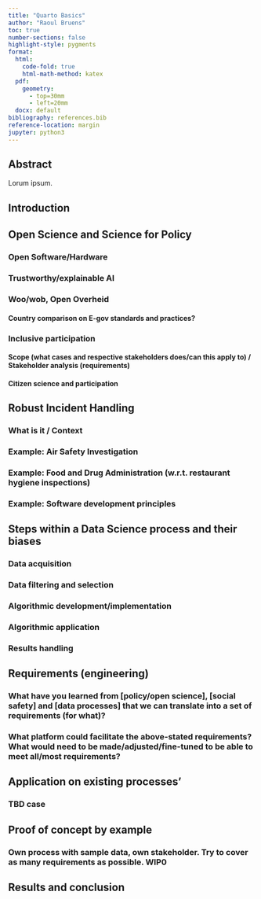 ```yaml
---
title: "Quarto Basics"
author: "Raoul Bruens"
toc: true
number-sections: false
highlight-style: pygments
format: 
  html: 
    code-fold: true
    html-math-method: katex
  pdf: 
    geometry: 
      - top=30mm
      - left=20mm
  docx: default
bibliography: references.bib
reference-location: margin
jupyter: python3
---
```


## Abstract
Lorum ipsum.

## Introduction

## Open Science and Science for Policy
### Open Software/Hardware
### Trustworthy/explainable AI
### Woo/wob, Open Overheid
#### Country comparison on E-gov standards and practices?
### Inclusive participation
#### Scope (what cases and respective stakeholders does/can this apply to) / Stakeholder analysis (requirements)
#### Citizen science and participation

## Robust Incident Handling
### What is it / Context
### Example: Air Safety Investigation
### Example: Food and Drug Administration (w.r.t. restaurant hygiene inspections)
### Example: Software development principles

## Steps within a Data Science process and their biases 
### Data acquisition
### Data filtering and selection
### Algorithmic development/implementation
### Algorithmic application
### Results handling

## Requirements (engineering)
### What have you learned from [policy/open science], [social safety] and [data processes] that we can translate into a set of requirements (for what)?
### What platform could facilitate the above-stated requirements? What would need to be made/adjusted/fine-tuned to be able to meet all/most requirements?

## Application on existing processes’
### TBD case

## Proof of concept by example
### Own process with sample data, own stakeholder. Try to cover as many requirements as possible. WIP0

## Results and conclusion




